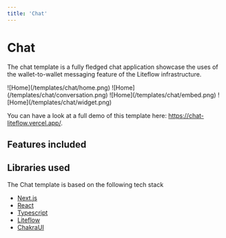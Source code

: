 ```yaml
---
title: 'Chat'
---
```



# Chat

The chat template is a fully fledged chat application showcase the uses of the wallet-to-wallet messaging feature of the Liteflow infrastructure.

<Cards num={2}>
  <Card noPadding>![Home](/templates/chat/home.png)</Card>
  <Card noPadding>![Home](/templates/chat/conversation.png)</Card>
  <Card noPadding>![Home](/templates/chat/embed.png)</Card>
  <Card noPadding>![Home](/templates/chat/widget.png)</Card>
</Cards>

You can have a look at a full demo of this template here: https://chat-liteflow.vercel.app/.

## Features included

<Cards>
  <Card title="Wallet-to-wallet messaging" />
  <Card title="Theme customization" />
  <Card title="Embeddable widget" />
</Cards>

## Libraries used

The Chat template is based on the following tech stack

- [Next.js](https://nextjs.org/)
- [React](https://reactjs.org/)
- [Typescript](https://www.typescriptlang.org/)
- [Liteflow](https://liteflow.com/)
- [ChakraUI](https://chakra-ui.com/)
